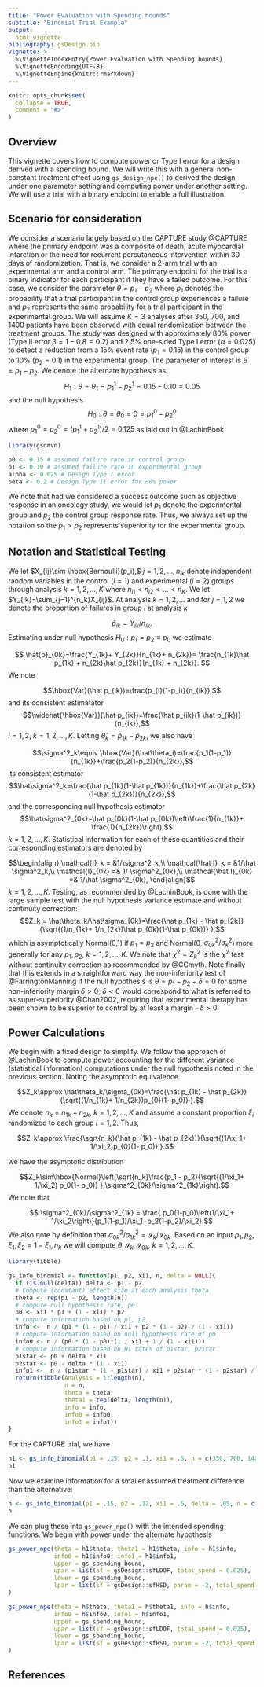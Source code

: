 ```yaml
---
title: "Power Evaluation with Spending bounds"
subtitle: "Binomial Trial Example"
output:
  html_vignette
bibliography: gsDesign.bib
vignette: >
  %\VignetteIndexEntry{Power Evaluation with Spending bounds}
  %\VignetteEncoding{UTF-8}
  %\VignetteEngine{knitr::rmarkdown}
---
```


```r
knitr::opts_chunk$set(
  collapse = TRUE,
  comment = "#>"
)
```

## Overview

This vignette covers how to compute power or Type I error for a design derived with a spending bound. 
We will write this with a general non-constant treatment effect using `gs_design_npe()` to derived the design under one parameter setting and computing power under another setting.
We will use a trial with a binary endpoint to enable a full illustration.

## Scenario for consideration

We consider a scenario largely based on the CAPTURE study @CAPTURE where the primary endpoint was a composite of death, acute myocardial infarction or the need for recurrent percutaneous intervention within 30 days of randomization.
That is, we consider a 2-arm trial with an experimental arm and a control arm.
The primary endpoint for the trial is a binary indicator for each participant if they have a failed outcome. 
For this case, we consider the parameter $\theta = p_1 - p _2$ where $p_1$ denotes the probability that a trial participant in the control group experiences a failure and $p_2$ represents the same probability for a trial participant in the experimental group. 
We will assume $K=3$ analyses after 350, 700, and 1400 patients have been observed with equal randomization between the treatment groups. 
The study was designed with approximately 80% power (Type II error $\beta = 1 - 0.8 = 0.2$) and 2.5% one-sided Type I error ($\alpha = 0.025$) to detect a reduction from a 15% event rate ($p_1 = 0.15$) in the control group to 10% ($p_2 = 0.1$) in the experimental group.
The parameter of interest is $\theta = p_1 - p_2$. We denote the alternate hypothesis as 
$$H_1: \theta = \theta_1= p_1^1 - p_2^1 = 0.15 - 0.10 = 0.05$$ and the null hypothesis
$$H_0: \theta = \theta_0 = 0 = p_1^0 - p_2^0$$ where $p^0_1 = p^0_2= (p_1^1+p_2^1)/2 = 0.125$ 
as laid out in @LachinBook. 

```r
library(gsdmvn)

p0 <- 0.15 # assumed failure rate in control group
p1 <- 0.10 # assumed failure rate in experimental group
alpha <- 0.025 # Design Type I error
beta <- 0.2 # Design Type II error for 80% power
```

We note that had we considered a success outcome such as objective response in an oncology study, we would let $p_1$ denote the experimental group and $p_2$ the control group response rate.
Thus, we always set up the notation so the $p_1>p_2$ represents superiority for the experimental group.

## Notation and Statistical Testing

We let $X_{ij}\sim \hbox{Bernoulli}(p_i),$ $j=1,2,\ldots,n_{ik}$ denote independent random variables in the control ($i=1$) and experimental ($i=2$) groups through analysis $k=1,2,\ldots,K$ where $n_{i1} < n_{i2}<\ldots<n_K$.
We let $Y_{ik}=\sum_{j=1}^{n_k}X_{ij}$.
At analysis $k=1,2,\ldots$ and for $j=1,2$ we denote the proportion of failures in group $i$ at analysis $k$

$$ \hat{p}_{ik}=Y_{ik}/n_{ik}.$$
Estimating under null hypothesis $H_0: p_1=p_2\equiv  p_0$ we estimate

$$ \hat{p}_{0k}=\frac{Y_{1k}+ Y_{2k}}{n_{1k}+ n_{2k}}=
\frac{n_{1k}\hat p_{1k} + n_{2k}\hat p_{2k}}{n_{1k} + n_{2k}}. $$
We note

$$\hbox{Var}(\hat p_{ik})=\frac{p_{i}(1-p_i)}{n_{ik}},$$
and its consistent estimatator
$$\widehat{\hbox{Var}}(\hat p_{ik})=\frac{\hat p_{ik}(1-\hat p_{ik})}{n_{ik}},$$
$i=1,2$, $k=1,2,\ldots,K$.
Letting $\hat\theta_k=\hat p_{1k}-\hat p_{2k},$ we also have

$$\sigma^2_k\equiv \hbox{Var}(\hat\theta_i)=\frac{p_1(1-p_1)}{n_{1k}}+\frac{p_2(1-p_2)}{n_{2k}},$$
its consistent estimator 
$$\hat\sigma^2_k=\frac{\hat p_{1k}(1-\hat p_{1k})}{n_{1k}}+\frac{\hat p_{2k}(1-\hat p_{2k})}{n_{2k}},$$
and the corresponding null hypothesis estimator
$$\hat\sigma^2_{0k}=\hat p_{0k}(1-\hat p_{0k})\left(\frac{1}{n_{1k}}+ \frac{1}{n_{2k}}\right),$$
$k=1,2,\ldots,K$. Statistical information for each of these quantities and their corresponding estimators are denoted by

$$\begin{align}
\mathcal{I}_k = &1/\sigma^2_k,\\
\mathcal{\hat I}_k = &1/\hat \sigma^2_k,\\
\mathcal{I}_{0k} =& 1/ \sigma^2_{0k},\\
\mathcal{\hat I}_{0k} =& 1/\hat \sigma^2_{0k},
\end{align}$$
$k=1,2,\ldots,K$. 
Testing, as recommended by @LachinBook, is done with the large sample test with the null hypothesis variance estimate and without continuity correction:
$$Z_k = \hat\theta_k/\hat\sigma_{0k}=\frac{\hat p_{1k} - \hat p_{2k}}{\sqrt{(1/n_{1k}+ 1/n_{2k})\hat p_{0k}(1-\hat p_{0k})} },$$
which is asymptotically Normal(0,1) if $p_1=p_2$ and Normal(0, $\sigma_{0k}^2/\sigma_k^2$) more generally for any $p_1, p_2$, $k=1,2,\ldots,K$.
We note that $\chi^2=Z^2_k$ is the $\chi^2$ test without continuity correction as recommended by @CCmyth. 
Note finally that this extends in a straightforward way the non-inferiority test of @FarringtonManning if the null hypothesis is $\theta = p_1 - p_2 - \delta = 0$ for some non-inferiority margin $\delta > 0$; $\delta < 0$ would correspond to what is referred to as super-superiority @Chan2002, requiring that experimental therapy has been shown to be superior to control by at least a margin $-\delta>0$.

## Power Calculations

We begin with a fixed design to simplify.
We follow the approach of @LachinBook to compute power accounting for the different variance (statistical information) computations under the null hypothesis noted in the previous section.
Noting the asymptotic equivalence

$$Z_k\approx \hat\theta_k/\sigma_{0k}=\frac{\hat p_{1k} - \hat p_{2k}}{\sqrt{(1/n_{1k}+ 1/n_{2k})p_{0}(1- p_0)} }.$$
We denote $n_k=n_{1k}+n_{2k},$ $k=1,2,\ldots, K$ and assume a constant proportion $\xi_i$ randomized to each group $i=1,2.$ Thus, 

$$Z_k\approx \frac{\sqrt{n_k}(\hat p_{1k} - \hat p_{2k})}{\sqrt{(1/\xi_1+ 1/\xi_2)p_{0}(1- p_0)} }.$$

we have the asymptotic distribution

$$Z_k\sim\hbox{Normal}\left(\sqrt{n_k}\frac{p_1 - p_2}{\sqrt{(1/\xi_1+ 1/\xi_2) p_0(1- p_0)} },\sigma^2_{0k}/\sigma^2_{1k}\right).$$
We note that 

$$ \sigma^2_{0k}/\sigma^2_{1k} = \frac{ p_0(1-p_0)\left(1/\xi_1+ 1/\xi_2\right)}{p_1(1-p_1)/\xi_1+p_2(1-p_2)/\xi_2}.$$ 
We also note by definition that $\sigma^2_{0k}/\sigma^2_{1k}=\mathcal I_k/\mathcal I_{0k}.$
Based on an input $p_1, p_2, \xi_1, \xi_2 = 1-\xi_1, n_k$ we will compute $\theta, \mathcal{I}_k, \mathcal{I}_{0k}$, $k=1,2,\ldots,K$.


```r
library(tibble)

gs_info_binomial <- function(p1, p2, xi1, n, delta = NULL){
  if (is.null(delta)) delta <- p1 - p2
  # Compute (constant) effect size at each analysis theta
  theta <- rep(p1 - p2, length(n))
  # compute null hypothesis rate, p0
  p0 <- xi1 * p1 + (1 - xi1) * p2
  # compute information based on p1, p2
  info <-  n / (p1 * (1 - p1) / xi1 + p2 * (1 - p2) / (1 - xi1))
  # compute information based on null hypothesis rate of p0
  info0 <- n / (p0 * (1 - p0)*(1 / xi1 + 1 / (1 - xi1)))
  # compute information based on H1 rates of p1star, p2star
  p1star <- p0 + delta * xi1
  p2star <- p0 - delta * (1 - xi1)
  info1 <-  n / (p1star * (1 - p1star) / xi1 + p2star * (1 - p2star) / (1 - xi1))
  return(tibble(Analysis = 1:length(n),
                n = n,
                theta = theta,
                theta1 = rep(delta, length(n)),
                info = info,
                info0 = info0,
                info1 = info1))
}
```

For the CAPTURE trial, we have

```r
h1 <- gs_info_binomial(p1 = .15, p2 = .1, xi1 = .5, n = c(350, 700, 1400))
h1
```

Now we examine information for a smaller assumed treatment difference than the alternative:

```r
h <- gs_info_binomial(p1 = .15, p2 = .12, xi1 = .5, delta = .05, n = c(350, 700, 1400))
h
```

We can plug these into `gs_power_npe()` with the intended spending functions.
We begin with power under the alternate hypothesis

```r
gs_power_npe(theta = h1$theta, theta1 = h1$theta, info = h1$info,
             info0 = h1$info0, info1 = h1$info1,
             upper = gs_spending_bound,
             upar = list(sf = gsDesign::sfLDOF, total_spend = 0.025),
             lower = gs_spending_bound,
             lpar = list(sf = gsDesign::sfHSD, param = -2, total_spend = 0.2)
)
```

```r
gs_power_npe(theta = h$theta, theta1 = h$theta1, info = h$info,
             info0 = h$info0, info1 = h$info1,
             upper = gs_spending_bound,
             upar = list(sf = gsDesign::sfLDOF, total_spend = 0.025),
             lower = gs_spending_bound,
             lpar = list(sf = gsDesign::sfHSD, param = -2, total_spend = 0.2)
)
```

## References
